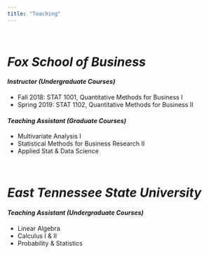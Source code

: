 ```yaml
---
title: "Teaching"
---
```

<br>

# *Fox School of Business *

#### *Instructor (Undergraduate Courses)*
<ul>
<li> Fall 2018: STAT 1001, Quantitative Methods for Business I
<li> Spring 2019: STAT 1102, Quantitative Methods for Business II
</ul>

#### *Teaching Assistant (Graduate Courses) *
<ul>
<li>Multivariate Analysis I
<li>Statistical Methods for Business Research II
<li>Applied Stat & Data Science
</ul>
<br>

# *East Tennessee State University*

#### *Teaching Assistant (Undergraduate Courses) *
<ul>
<li>Linear Algebra 
<li>Calculus I & II 
<li>Probability & Statistics
</ul>
